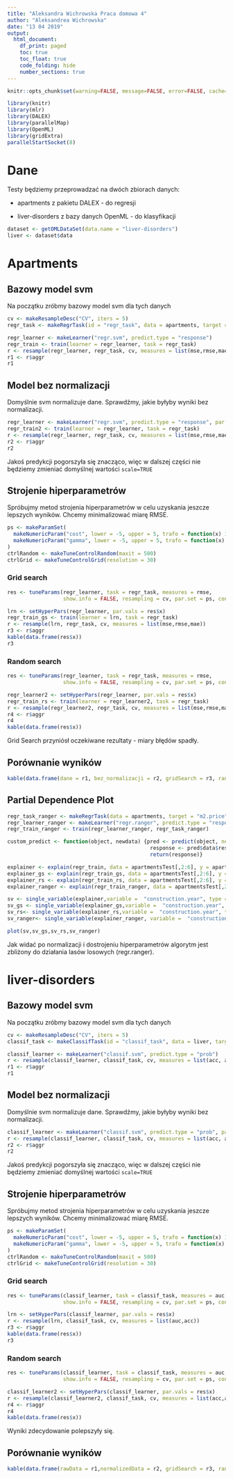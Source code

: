 ```yaml
---
title: "Aleksandra Wichrowska Praca domowa 4"
author: "Aleksandrea Wichrowska"
date: "13 04 2019"
output:
  html_document:
    df_print: paged
    toc: true
    toc_float: true
    code_folding: hide
    number_sections: true
---
```


```r
knitr::opts_chunk$set(warning=FALSE, message=FALSE, error=FALSE, cache=TRUE)

library(knitr)
library(mlr)
library(DALEX)
library(parallelMap)
library(OpenML)
library(gridExtra)
parallelStartSocket(8)

```


# Dane 

Testy będziemy przeprowadzać na dwóch zbiorach danych:

 * apartments z pakietu DALEX - do regresji
 
 * liver-disorders z bazy danych OpenML - do klasyfikacji
 
```r
dataset <- getOMLDataSet(data.name = "liver-disorders")
liver <- dataset$data
``` 

# Apartments

## Bazowy model svm

Na początku zróbmy bazowy model svm dla tych danych

```r
cv <- makeResampleDesc("CV", iters = 5)
regr_task <- makeRegrTask(id = "regr_task", data = apartments, target = "m2.price")
```

```r
regr_learner <- makeLearner("regr.svm", predict.type = "response")
regr_train <- train(learner = regr_learner, task = regr_task)
r <- resample(regr_learner, regr_task, cv, measures = list(mse,rmse,mae), show.info = FALSE)
r1 <- r$aggr
r1
```

## Model bez normalizacji

Domyślnie svm normalizuje dane. Sprawdźmy, jakie byłyby wyniki bez normalizacji.

```r
regr_learner <- makeLearner("regr.svm", predict.type = "response", par.vals = list(scale = FALSE))
regr_train2 <- train(learner = regr_learner, task = regr_task)
r <- resample(regr_learner, regr_task, cv, measures = list(mse,rmse,mae), show.info = FALSE)
r2 <- r$aggr
r2
```

Jakoś predykcji pogorszyła się znacząco, więc w dalszej części nie będziemy zmieniać domyślnej wartości `scale=TRUE`

## Strojenie hiperparametrów

Spróbujmy metod strojenia hiperparametrów w celu uzyskania jeszcze lepszych wyników. Chcemy minimalizować miarę RMSE.

```r
ps <- makeParamSet(
  makeNumericParam("cost", lower = -5, upper = 5, trafo = function(x) 10^x),
  makeNumericParam("gamma", lower = -5, upper = 5, trafo = function(x) 10^x)
)
ctrlRandom <- makeTuneControlRandom(maxit = 500)
ctrlGrid <- makeTuneControlGrid(resolution = 30)
```

### Grid search

```r
res <- tuneParams(regr_learner, task = regr_task, measures = rmse,
                  show.info = FALSE, resampling = cv, par.set = ps, control = ctrlGrid)

lrn <- setHyperPars(regr_learner, par.vals = res$x)
regr_train_gs <- train(learner = lrn, task = regr_task)
r <- resample(lrn, regr_task, cv, measures = list(mse,rmse,mae))
r3 <- r$aggr
kable(data.frame(res$x))
r3
```

### Random search

```r
res <- tuneParams(regr_learner, task = regr_task, measures = rmse,
                  show.info = FALSE, resampling = cv, par.set = ps, control = ctrlRandom)

regr_learner2 <- setHyperPars(regr_learner, par.vals = res$x)
regr_train_rs <- train(learner = regr_learner2, task = regr_task)
r <- resample(regr_learner2, regr_task, cv, measures = list(mse,rmse,mae))
r4 <- r$aggr
r4
kable(data.frame(res$x))
```

Grid Search przyniósł oczekiwane rezultaty - miary błędów spadły.

## Porównanie wyników 

```r
kable(data.frame(dane = r1, bez_normalizacji = r2, gridSearch = r3, randomSearch = r4))
```

## Partial Dependence Plot

```r
regr_task_ranger <- makeRegrTask(data = apartments, target = "m2.price")
regr_learner_ranger <- makeLearner("regr.ranger", predict.type = "response")
regr_train_ranger <- train(regr_learner_ranger, regr_task_ranger)
```

```r
custom_predict <- function(object, newdata) {pred <- predict(object, newdata=newdata)
                                              response <- pred$data$response
                                              return(response)}
```

```r
explainer <- explain(regr_train, data = apartmentsTest[,2:6], y = apartmentsTest$m2.price, predict_function = custom_predict, label = "przed")
explainer_gs <- explain(regr_train_gs, data = apartmentsTest[,2:6], y = apartmentsTest$m2.price, predict_function = custom_predict, label = "po grid searchu")
explainer_rs <- explain(regr_train_rs, data = apartmentsTest[,2:6], y = apartmentsTest$m2.price, predict_function = custom_predict, label = "po random searchu")
explainer_ranger <- explain(regr_train_ranger, data = apartmentsTest[,2:6], y = apartmentsTest$m2.price, predict_function = custom_predict, label= "ranger")

sv <- single_variable(explainer,variable =  "construction.year", type = "pdp")
sv_gs <- single_variable(explainer_gs,variable =  "construction.year", type = "pdp")
sv_rs<- single_variable(explainer_rs,variable =  "construction.year", type = "pdp")
sv_ranger<- single_variable(explainer_ranger, variable =  "construction.year", type = "pdp")

plot(sv,sv_gs,sv_rs,sv_ranger)
```

Jak widać po normalizacji i dostrojeniu hiperparametrów algorytm jest zbliżony do działania lasów losowych (regr.ranger).



# liver-disorders

## Bazowy model svm

Na początku zróbmy bazowy model svm dla tych danych

```r
cv <- makeResampleDesc("CV", iters = 5)
classif_task <- makeClassifTask(id = "classif_task", data = liver, target = "selector")
```

```r
classif_learner <- makeLearner("classif.svm", predict.type = "prob")
r <- resample(classif_learner, classif_task, cv, measures = list(acc, auc), show.info = FALSE)
r1 <- r$aggr
r1
```

## Model bez normalizacji

Domyślnie svm normalizuje dane. Sprawdźmy, jakie byłyby wyniki bez normalizacji.

```r
classif_learner <- makeLearner("classif.svm", predict.type = "prob", par.vals = list(scale = FALSE))
r <- resample(classif_learner, classif_task, cv, measures = list(acc, auc), show.info = FALSE)
r2 <- r$aggr
r2
```

Jakoś predykcji pogorszyła się znacząco, więc w dalszej części nie będziemy zmieniać domyślnej wartości `scale=TRUE`

## Strojenie hiperparametrów

Spróbujmy metod strojenia hiperparametrów w celu uzyskania jeszcze lepszych wyników. Chcemy minimalizować miarę RMSE.

```r
ps <- makeParamSet(
  makeNumericParam("cost", lower = -5, upper = 5, trafo = function(x) 10^x),
  makeNumericParam("gamma", lower = -5, upper = 5, trafo = function(x) 10^x)
)
ctrlRandom <- makeTuneControlRandom(maxit = 500)
ctrlGrid <- makeTuneControlGrid(resolution = 30)
```

### Grid search

```r
res <- tuneParams(classif_learner, task = classif_task, measures = auc,
                  show.info = FALSE, resampling = cv, par.set = ps, control = ctrlGrid)

lrn <- setHyperPars(classif_learner, par.vals = res$x)
r <- resample(lrn, classif_task, cv, measures = list(auc,acc))
r3 <- r$aggr
kable(data.frame(res$x))
r3
```

### Random search

```r
res <- tuneParams(classif_learner, task = classif_task, measures = auc,
                  show.info = FALSE, resampling = cv, par.set = ps, control = ctrlRandom)

classif_learner2 <- setHyperPars(classif_learner, par.vals = res$x)
r <- resample(classif_learner2, classif_task, cv, measures = list(acc,auc))
r4 <- r$aggr
r4
kable(data.frame(res$x))
```

Wyniki zdecydowanie polepszyły się.


## Porównanie wyników

```r
kable(data.frame(rawData = r1,normalizedData = r2, gridSearch = r3, randomSearch = r4))
```


